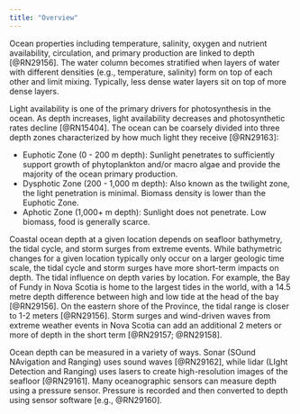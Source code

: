 ```yaml
---
title: "Overview"
---
```


Ocean properties including temperature, salinity, oxygen and nutrient availability, circulation, and primary production are linked to depth [@RN29156]. The water column becomes stratified when layers of water with different densities (e.g., temperature, salinity) form on top of each other and limit mixing. Typically, less dense water layers sit on top of more dense layers.

Light availability is one of the primary drivers for photosynthesis in the ocean. As depth increases, light availability decreases and photosynthetic rates decline [@RN15404]. The ocean can be coarsely divided into three depth zones characterized by how much light they receive [@RN29163]:

  - Euphotic Zone (0 - 200 m depth): Sunlight penetrates to sufficiently support growth of phytoplankton and/or macro algae and provide the majority of the ocean primary production.
  - Dysphotic Zone (200 - 1,000 m depth): Also known as the twilight zone, the light penetration is minimal. Biomass density is lower than the Euphotic Zone.
  - Aphotic Zone (1,000+ m depth): Sunlight does not penetrate. Low biomass, food is generally scarce. 

Coastal ocean depth at a given location depends on seafloor bathymetry, the tidal cycle,
and storm surges from extreme events. While bathymetric changes for a given
location typically only occur on a larger geologic time scale, the tidal cycle
and storm surges have more short-term impacts on depth. The tidal influence on
depth varies by location. For example, the Bay of Fundy in Nova Scotia is home
to the largest tides in the world, with a 14.5 metre depth difference between
high and low tide at the head of the bay [@RN29156]. On the eastern shore of the
Province, the tidal range is closer to 1-2 meters [@RN29156]. Storm surges and
wind-driven waves from extreme weather events in Nova Scotia can add an
additional 2 meters or more of depth in the short term [@RN29157; @RN29158].

Ocean depth can be measured in a variety of ways. Sonar (SOund NAvigation and Ranging) uses sound waves [@RN29162], while lidar (LIght Detection and Ranging) uses lasers to create high-resolution images of the seafloor [@RN29161]. Many oceanographic sensors can measure depth using a pressure sensor. Pressure is recorded and then converted to depth using sensor software [e.g., @RN29160].






